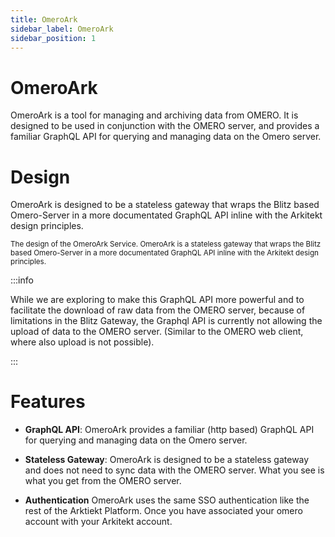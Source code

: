 ```yaml
---
title: OmeroArk
sidebar_label: OmeroArk
sidebar_position: 1
---
```



# OmeroArk

OmeroArk is a tool for managing and archiving data from OMERO. It is designed to be used in conjunction with the OMERO server, 
and provides a familiar GraphQL API for querying and managing data on the Omero server.

<GithubRepo url="https://github.com/arkitektio/omero-ark-server" title="OmeroArk"/>

# Design

OmeroArk is designed to be a stateless gateway that wraps the Blitz based Omero-Server in a more documentated GraphQL API inline with the Arkitekt design principles.

<div className="mt-2 p-6 w-full">
<Image img={design} />

<div className="text-gray-400 mb-2">
  <small>
     The design of the OmeroArk Service. OmeroArk is a stateless gateway that wraps the Blitz based Omero-Server in a 
     more documentated GraphQL API inline with the Arkitekt design principles.
  </small>
</div>
</div>

:::info

While we are exploring to make this GraphQL API more powerful and to facilitate the download of
raw data from the OMERO server, because of limitations in the Blitz Gateway, the Graphql API is currently not allowing the upload of data to the OMERO server.
(Similar to the OMERO web client, where also upload is not possible). 

:::

# Features

- **GraphQL API**: OmeroArk provides a familiar (http based) GraphQL API for querying and managing data on the Omero server.
- **Stateless Gateway**: OmeroArk is designed to be a stateless gateway and does not need to sync data with the OMERO server. What you see is what you
    get from the OMERO server.

- **Authentication** OmeroArk uses the same SSO authentication like the rest of the Arktiekt Platform. Once you have associated your omero account with your Arkitekt account.




